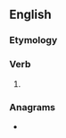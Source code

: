 ==English==

===Etymology===
{{suffix|en|oppress|eth}}

===Verb===
{{head|en|verb form}}

# {{en-archaic third-person singular of|oppress}}

===Anagrams===
* {{anagrams|en|a=eehopprsst|postherpes|prophetess}}